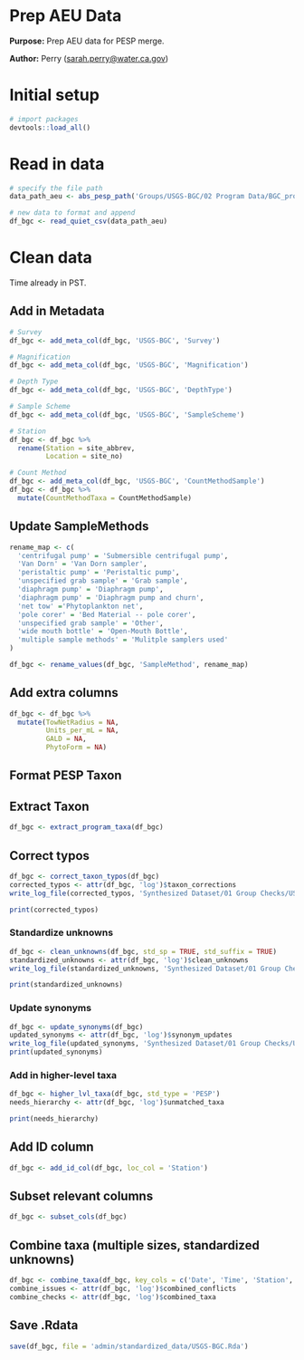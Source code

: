 # Prep AEU Data

**Purpose:** Prep AEU data for PESP merge.

**Author:** Perry ([sarah.perry\@water.ca.gov](mailto:sarah.perry@water.ca.gov){.email})

# Initial setup
```r
# import packages
devtools::load_all()
```

# Read in data
```r
# specify the file path
data_path_aeu <- abs_pesp_path('Groups/USGS-BGC/02 Program Data/BGC_program_draft.csv')

# new data to format and append
df_bgc <- read_quiet_csv(data_path_aeu)
```

# Clean data

Time already in PST.

## Add in Metadata

```r
# Survey
df_bgc <- add_meta_col(df_bgc, 'USGS-BGC', 'Survey')

# Magnification
df_bgc <- add_meta_col(df_bgc, 'USGS-BGC', 'Magnification')

# Depth Type
df_bgc <- add_meta_col(df_bgc, 'USGS-BGC', 'DepthType')

# Sample Scheme
df_bgc <- add_meta_col(df_bgc, 'USGS-BGC', 'SampleScheme')

# Station
df_bgc <- df_bgc %>%
  rename(Station = site_abbrev,
         Location = site_no)

# Count Method
df_bgc <- add_meta_col(df_bgc, 'USGS-BGC', 'CountMethodSample')
df_bgc <- df_bgc %>%
  mutate(CountMethodTaxa = CountMethodSample)
```

## Update SampleMethods
```r
rename_map <- c(
  'centrifugal pump' = 'Submersible centrifugal pump',
  'Van Dorn' = 'Van Dorn sampler',
  'peristaltic pump' = 'Peristaltic pump',
  'unspecified grab sample' = 'Grab sample',
  'diaphragm pump' = 'Diaphragm pump',
  'diaphragm pump' = 'Diaphragm pump and churn',
  'net tow' ='Phytoplankton net',
  'pole corer' = 'Bed Material -- pole corer',
  'unspecified grab sample' = 'Other',
  'wide mouth bottle' = 'Open-Mouth Bottle',
  'multiple sample methods' = 'Mulitple samplers used'
)

df_bgc <- rename_values(df_bgc, 'SampleMethod', rename_map)


```

## Add extra columns
```r
df_bgc <- df_bgc %>% 
  mutate(TowNetRadius = NA,
         Units_per_mL = NA,
         GALD = NA,
         PhytoForm = NA)
```

## Format PESP Taxon
## Extract Taxon
```r
df_bgc <- extract_program_taxa(df_bgc)
```

## Correct typos
```r
df_bgc <- correct_taxon_typos(df_bgc)
corrected_typos <- attr(df_bgc, 'log')$taxon_corrections
write_log_file(corrected_typos, 'Synthesized Dataset/01 Group Checks/USGS-BGC/tables/BGC_corrected_typos.csv')

print(corrected_typos)
```

### Standardize unknowns
```r
df_bgc <- clean_unknowns(df_bgc, std_sp = TRUE, std_suffix = TRUE)
standardized_unknowns <- attr(df_bgc, 'log')$clean_unknowns
write_log_file(standardized_unknowns, 'Synthesized Dataset/01 Group Checks/USGS-BGC/tables/BGC_standardized_unknowns.csv')

print(standardized_unknowns)
```

### Update synonyms
```r
df_bgc <- update_synonyms(df_bgc)
updated_synonyms <- attr(df_bgc, 'log')$synonym_updates
write_log_file(updated_synonyms, 'Synthesized Dataset/01 Group Checks/USGS-BGC/tables/BGC_updated_synonyms.csv')
print(updated_synonyms)
```

### Add in higher-level taxa
```r
df_bgc <- higher_lvl_taxa(df_bgc, std_type = 'PESP')
needs_hierarchy <- attr(df_bgc, 'log')$unmatched_taxa

print(needs_hierarchy)
```

## Add ID column
```r
df_bgc <- add_id_col(df_bgc, loc_col = 'Station')
```

## Subset relevant columns
```r
df_bgc <- subset_cols(df_bgc)
```

## Combine taxa (multiple sizes, standardized unknowns)
```r
df_bgc <- combine_taxa(df_bgc, key_cols = c('Date', 'Time', 'Station', 'SampleDepth'))
combine_issues <- attr(df_bgc, 'log')$combined_conflicts
combine_checks <- attr(df_bgc, 'log')$combined_taxa
```

## Save .Rdata
```r
save(df_bgc, file = 'admin/standardized_data/USGS-BGC.Rda')
```


